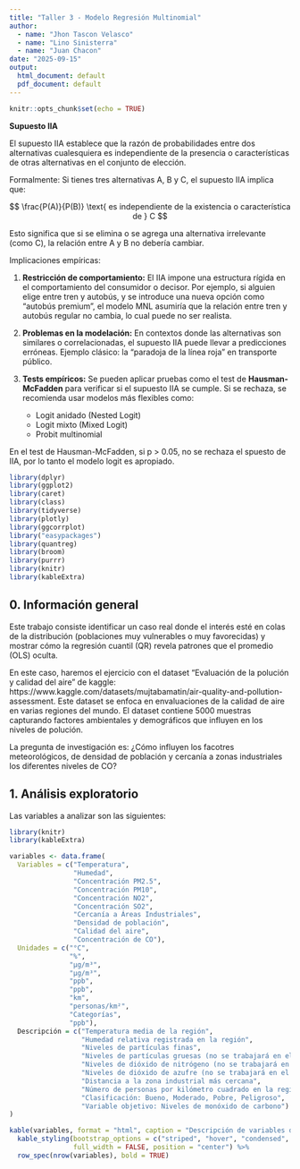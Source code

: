 ```yaml
---
title: "Taller 3 - Modelo Regresión Multinomial"
author:
  - name: "Jhon Tascon Velasco"
  - name: "Lino Sinisterra"
  - name: "Juan Chacon"
date: "2025-09-15"
output:
  html_document: default
  pdf_document: default
---
```


```r
knitr::opts_chunk$set(echo = TRUE)
```

**Supuesto IIA**

El supuesto IIA establece que la razón de probabilidades entre dos alternativas cualesquiera es independiente de la presencia o características de otras alternativas en el conjunto de elección.

Formalmente: Si tienes tres alternativas  A, B y C, el supuesto IIA implica que:


$$
\frac{P(A)}{P(B)} \text{ es independiente de la existencia o característica de } C
$$ 

Esto significa que si se elimina o se agrega una alternativa irrelevante (como C), la relación entre A y B no debería cambiar.

Implicaciones empíricas:

1. **Restricción de comportamiento:** El IIA impone una estructura rígida en el comportamiento del consumidor o decisor. Por ejemplo, si alguien elige entre tren y autobús, y se introduce una nueva opción como "autobús premium", el modelo MNL asumiría que la relación entre tren y autobús regular no cambia, lo cual puede no ser realista.
2. **Problemas en la modelación:** En contextos donde las alternativas son similares o correlacionadas, el supuesto IIA puede llevar a predicciones erróneas. Ejemplo clásico: la "paradoja de la línea roja" en transporte público.
3. **Tests empíricos:** Se pueden aplicar pruebas como el test de **Hausman-McFadden** para verificar si el supuesto IIA se cumple. Si se rechaza, se recomienda usar modelos más flexibles como:

    - Logit anidado (Nested Logit)
    - Logit mixto (Mixed Logit)
    - Probit multinomial

En el test de Hausman-McFadden, si p > 0.05, no se rechaza el spuesto de IIA, por lo tanto el modelo logit es apropiado.


```r
library(dplyr)
library(ggplot2)
library(caret)
library(class)
library(tidyverse)
library(plotly)
library(ggcorrplot)
library("easypackages")
library(quantreg)
library(broom)
library(purrr)
library(knitr)
library(kableExtra)
```

## **0. Información general**

Este trabajo consiste identificar un caso real donde el interés esté en colas de la distribución (poblaciones muy vulnerables o muy favorecidas) y mostrar cómo la regresión cuantil (QR) revela patrones que el promedio (OLS) oculta.

En este caso, haremos el ejercicio con el dataset "Evaluación de la polución y calidad del aire" de kaggle: https://www.kaggle.com/datasets/mujtabamatin/air-quality-and-pollution-assessment. Este dataset se enfoca en envaluaciones de la calidad de aire en varias regiones del mundo. El dataset contiene 5000 muestras capturando factores ambientales y demográficos que influyen en los niveles de polución.

La pregunta de investigación es: ¿Cómo influyen los facotres meteorológicos, de densidad de población y cercanía a zonas industriales los diferentes niveles de CO?

## **1. Análisis exploratorio**

Las variables a analizar son las siguientes:

```r
library(knitr)
library(kableExtra)

variables <- data.frame(
  Variables = c("Temperatura", 
                "Humedad", 
                "Concentración PM2.5", 
                "Concentración PM10", 
                "Concentración NO2", 
                "Concentración SO2", 
                "Cercanía a Áreas Industriales", 
                "Densidad de población", 
                "Calidad del aire", 
                "Concentración de CO"),
  Unidades = c("°C", 
               "%", 
               "µg/m³", 
               "µg/m³", 
               "ppb", 
               "ppb", 
               "km", 
               "personas/km²", 
               "Categorías", 
               "ppb"),
  Descripción = c("Temperatura media de la región", 
                  "Humedad relativa registrada en la región", 
                  "Niveles de partículas finas", 
                  "Niveles de partículas gruesas (no se trabajará en el estudio)", 
                  "Niveles de dióxido de nitrógeno (no se trabajará en el estudio)", 
                  "Niveles de dióxido de azufre (no se trabajará en el estudio)", 
                  "Distancia a la zona industrial más cercana", 
                  "Número de personas por kilómetro cuadrado en la región", 
                  "Clasificación: Bueno, Moderado, Pobre, Peligroso", 
                  "Variable objetivo: Niveles de monóxido de carbono")
)

kable(variables, format = "html", caption = "Descripción de variables del estudio", align = "c") %>%
  kable_styling(bootstrap_options = c("striped", "hover", "condensed", "responsive"),
                full_width = FALSE, position = "center") %>%
  row_spec(nrow(variables), bold = TRUE)  
```